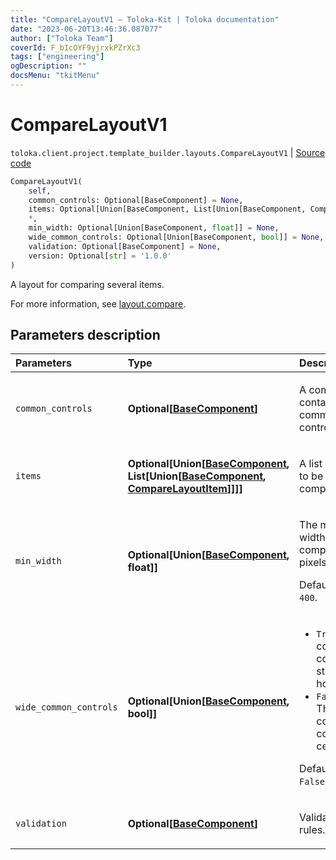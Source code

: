 ```yaml
---
title: "CompareLayoutV1 — Toloka-Kit | Toloka documentation"
date: "2023-06-20T13:46:36.087077"
author: ["Toloka Team"]
coverId: F_bIcOYF9yjrxkPZrXc3
tags: ["engineering"]
ogDescription: ""
docsMenu: "tkitMenu"
---
```


# CompareLayoutV1

`toloka.client.project.template_builder.layouts.CompareLayoutV1` | [Source code](https://github.com/Toloka/toloka-kit/blob/v1.2.0/src/client/project/template_builder/layouts.py#L105)

```python
CompareLayoutV1(
    self,
    common_controls: Optional[BaseComponent] = None,
    items: Optional[Union[BaseComponent, List[Union[BaseComponent, CompareLayoutItem]]]] = None,
    *,
    min_width: Optional[Union[BaseComponent, float]] = None,
    wide_common_controls: Optional[Union[BaseComponent, bool]] = None,
    validation: Optional[BaseComponent] = None,
    version: Optional[str] = '1.0.0'
)
```

A layout for comparing several items.

For more information, see [layout.compare](/docs/template-builder/reference/layout.compare).

## Parameters description

| Parameters | Type | Description |
| :----------| :----| :-----------|
`common_controls`|**Optional\[[BaseComponent](/docs/toloka-kit/reference/toloka.client.project.template_builder.base.BaseComponent)\]**|<p>A component containing common controls.</p>
`items`|**Optional\[Union\[[BaseComponent](/docs/toloka-kit/reference/toloka.client.project.template_builder.base.BaseComponent), List\[Union\[[BaseComponent](/docs/toloka-kit/reference/toloka.client.project.template_builder.base.BaseComponent), [CompareLayoutItem](/docs/toloka-kit/reference/toloka.client.project.template_builder.layouts.CompareLayoutItem)\]\]\]\]**|<p>A list of items to be compared.</p>
`min_width`|**Optional\[Union\[[BaseComponent](/docs/toloka-kit/reference/toloka.client.project.template_builder.base.BaseComponent), float\]\]**|<p>The minimum width of the component in pixels. </p><p>Default value: `400`.</p>
`wide_common_controls`|**Optional\[Union\[[BaseComponent](/docs/toloka-kit/reference/toloka.client.project.template_builder.base.BaseComponent), bool\]\]**|<ul> <li>`True` — The common controls are stretched horizontally.</li> <li>`False` — The common controls are centered.</li> </ul> <p>Default value: `False`.</p>
`validation`|**Optional\[[BaseComponent](/docs/toloka-kit/reference/toloka.client.project.template_builder.base.BaseComponent)\]**|<p>Validation rules.</p>